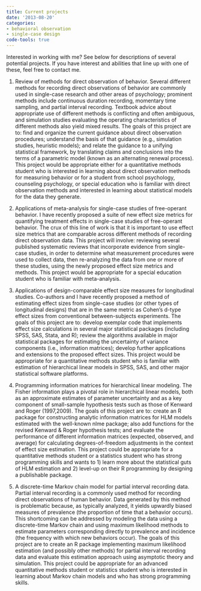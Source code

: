 ```yaml
---
title: Current projects
date: '2013-08-20'
categories:
- behavioral observation
- single-case design
code-tools: true
---
```


Interested in working with me? See below for descriptions of several potential projects. If you have interest and abilities that line up with one of these, feel free to contact me.

1. Review of methods for direct observation of behavior. Several different methods for recording direct observations of behavior are commonly used in single-case research and other areas of psychology; prominent methods include continuous duration recording, momentary time sampling, and partial interval recording. Textbook advice about appropriate use of different methods is conflicting and often ambiguous, and simulation studies evaluating the operating characteristics of different methods also yield mixed results. The goals of this project are to: find and organize the current guidance about direct observation procedures; understand the basis of that guidance (e.g., simulation studies, heuristic models); and relate the guidance to a unifying statistical framework, by translating claims and conclusions into the terms of a parametric model (known as an alternating renewal process). This project would be appropriate either for a quantitative methods student who is interested in learning about direct observation methods for measuring behavior or for a student from school psychology, counseling psychology, or special education who is familiar with direct observation methods and interested in learning about statistical models for the data they generate.

2. Applications of meta-analysis for single-case studies of free-operant behavior. I have recently proposed a suite of new effect size metrics for quantifying treatment effects in single-case studies of free-operant behavior. The crux of this line of work is that it is important to use effect size metrics that are comparable across different methods of recording direct observation data. This project will involve: reviewing several published systematic reviews that incorporate evidence from single-case studies, in order to determine what measurement procedures were used to collect data, then re-analyzing the data from one or more of these studies, using the newly proposed effect size metrics and methods. This project would be appropriate for a special education student who is familiar with meta-analysis.

3. Applications of design-comparable effect size measures for longitudinal studies. Co-authors and I have recently proposed a method of estimating effect sizes from single-case studies (or other types of longitudinal designs) that are in the same metric as Cohen's d-type effect sizes from conventional between-subjects experiments. The goals of this project are to: develop exemplar code that implements effect size calculations in several major statistical packages (including SPSS, SAS, Stata, and R); review the algorithms available in major statistical packages for estimating the uncertainty of variance components (i.e., information matrices); develop further applications and extensions to the proposed effect sizes. This project would be appropriate for a quantitative methods student who is familiar with estimation of hierarchical linear models in SPSS, SAS, and other major statistical software platforms.

4. Programming information matrices for hierarchical linear modeling. The Fisher information plays a pivotal role in hierarchical linear models, both as an approximate estimates of parameter uncertainty and as a key component of small-sample hypothesis tests such as those of Kenward and Roger (1997,2009). The goals of this project are to: create an R package for constructing analytic information matrices for HLM models estimated with the well-known nlme package;  also add functions for the revised Kenward & Roger hypothesis tests; and evaluate the performance of different information matrices (expected, observed, and average) for calculating degrees-of-freedom adjustments in the context of effect size estimation. This project could be appropriate for a quantitative methods student or a statistics student who has strong programming skills and wants to 1) learn more about the statistical guts of HLM estimation and 2) level-up on their R programming by designing a publishable package.

5. A discrete-time Markov chain model for partial interval recording data. Partial interval recording is a commonly used method for recording direct observations of human behavior. Data generated by this method is problematic because, as typically analyzed, it yields upwardly biased measures of prevalence (the proportion of time that a behavior occurs). This shortcoming can be addressed by modeling the data using a discrete-time Markov chain and using maximum likelihood methods to estimate parameters corresponding directly to prevalence and incidence (the frequency with which new behaviors occur). The goals of this project are to create an R package implementing maximum likelihood estimation (and possibly other methods) for partial interval recording data and evaluate this estimation approach using asymptotic theory and simulation. This project could be appropriate for an advanced quantitative methods student or statistics student who is interested in learning about Markov chain models and who has strong programming skills.
